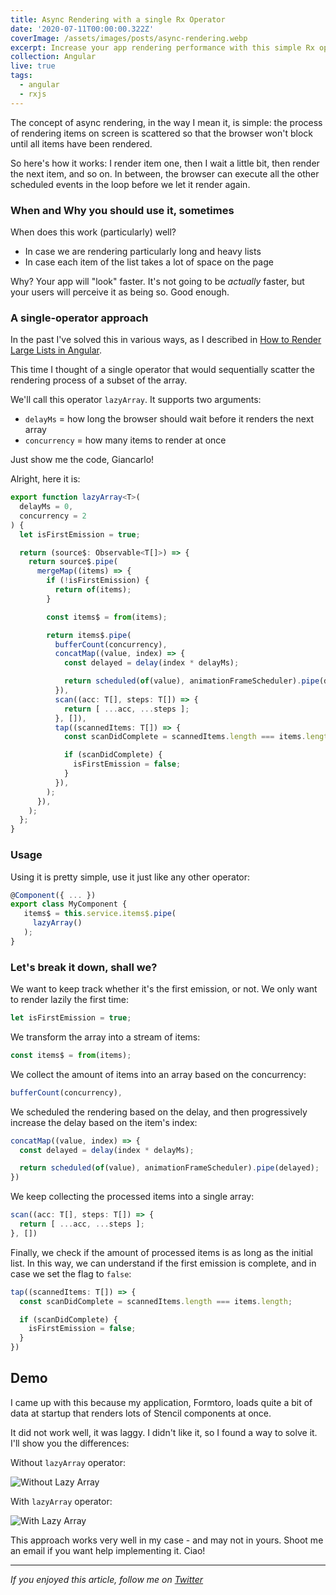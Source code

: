 ```yaml
---
title: Async Rendering with a single Rx Operator
date: '2020-07-11T00:00:00.322Z'
coverImage: /assets/images/posts/async-rendering.webp
excerpt: Increase your app rendering performance with this simple Rx operator
collection: Angular
live: true
tags:
  - angular
  - rxjs
---
```


The concept of async rendering, in the way I mean it, is simple: the process of rendering items on screen is scattered so that the browser won't block until all items have been rendered.

So here's how it works: I render item one, then I wait a little bit, then render the next item, and so on. In between, the browser can execute all the other scheduled events in the loop before we let it render again.

### When and Why you should use it, sometimes

When does this work (particularly) well?

- In case we are rendering particularly long and heavy lists
- In case each item of the list takes a lot of space on the page

Why? Your app will "look" faster. It's not going to be *actually* faster, but your users will perceive it as being so. Good enough.

### A single-operator approach

In the past I've solved this in various ways, as I described in [How to Render Large Lists in Angular](https://blog.bitsrc.io/3-ways-to-render-large-lists-in-angular-9f4dcb9b65).

This time I thought of a single operator that would sequentially scatter the rendering process of a subset of the array.

We'll call this operator `lazyArray`. It supports two arguments:

- `delayMs` = how long the browser should wait before it renders the next array
- `concurrency` = how many items to render at once

Just show me the code, Giancarlo!

Alright, here it is:

```typescript
export function lazyArray<T>(
  delayMs = 0,
  concurrency = 2
) {
  let isFirstEmission = true;

  return (source$: Observable<T[]>) => {
    return source$.pipe(
      mergeMap((items) => {
        if (!isFirstEmission) {
          return of(items);
        }

        const items$ = from(items);

        return items$.pipe(
          bufferCount(concurrency),
          concatMap((value, index) => {
            const delayed = delay(index * delayMs);

            return scheduled(of(value), animationFrameScheduler).pipe(delayed);
          }),
          scan((acc: T[], steps: T[]) => {
            return [ ...acc, ...steps ];
          }, []),
          tap((scannedItems: T[]) => {
            const scanDidComplete = scannedItems.length === items.length;

            if (scanDidComplete) {
              isFirstEmission = false;
            }
          }),
        );
      }),
    );
  };
}
```

### Usage

Using it is pretty simple, use it just like any other operator:

```typescript
@Component({ ... })
export class MyComponent {
   items$ = this.service.items$.pipe(
     lazyArray()
   );
}
```

### Let's break it down, shall we?

We want to keep track whether it's the first emission, or not. We only want to render lazily the first time:

```typescript
let isFirstEmission = true;
```


We transform the array into a stream of items:

```typescript
const items$ = from(items);
```

We collect the amount of items into an array based on the concurrency:

```typescript
bufferCount(concurrency),
```

We scheduled the rendering based on the delay, and then progressively increase the delay based on the item's index:

```typescript
concatMap((value, index) => {
  const delayed = delay(index * delayMs);

  return scheduled(of(value), animationFrameScheduler).pipe(delayed);
})
```

We keep collecting the processed items into a single array:

```typescript
scan((acc: T[], steps: T[]) => {
  return [ ...acc, ...steps ];
}, [])
```

Finally, we check if the amount of processed items is as long as the initial list. In this way, we can understand if the first emission is complete, and in case we set the flag to `false`:

```typescript
tap((scannedItems: T[]) => {
  const scanDidComplete = scannedItems.length === items.length;

  if (scanDidComplete) {
    isFirstEmission = false;
  }
})
```

## Demo

I came up with this because my application, Formtoro, loads quite a bit of data at startup that renders lots of Stencil components at once.

It did not work well, it was laggy. I didn't like it, so I found a way to solve it. I'll show you the differences:

Without `lazyArray` operator:

![Without Lazy Array](/assets/images/posts/no-lazy-array.gif)


With `lazyArray` operator:

![With Lazy Array](/assets/images/posts/lazy-array.gif)

This approach works very well in my case - and may not in yours. Shoot me an email if you want help implementing it. Ciao!

***

_If you enjoyed this article, follow me on [Twitter](https://twitter.com/gc_psk)_
